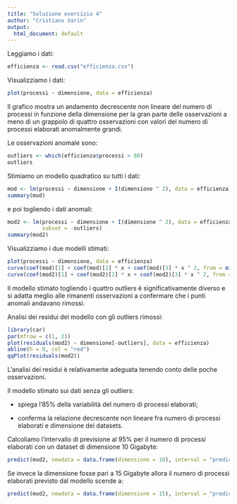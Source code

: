 ```yaml
---
title: "Soluzione esercizio 4"
author: "Cristiano Varin"
output:
  html_document: default
---
```


Leggiamo i dati:
```r
efficienza <- read.csv("efficienza.csv")
```

Visualizziamo i dati: 
```r
plot(processi ~ dimensione, data = efficienza)
```

Il grafico mostra un andamento decrescente non lineare del numero di processi in funzione della dimensione per la gran parte delle osservazioni a meno di un grappolo di quattro osservazioni con valori del numero di processi elaborati anomalmente grandi. 

Le osservazioni anomale sono:
```r
outliers <- which(efficienza$processi > 80)
outliers
```

Stimiamo un modello quadratico su tutti i dati:
```r
mod <- lm(processi ~ dimensione + I(dimensione ^ 2), data = efficienza)
summary(mod)
```

e poi togliendo i dati anomali:
```r
mod2 <- lm(processi ~ dimensione + I(dimensione ^ 2), data = efficienza,
           subset = -outliers)
summary(mod2)
```

Visualizziamo i due modelli stimati:
```r
plot(processi ~ dimensione, data = efficienza)
curve(coef(mod)[1] + coef(mod)[2] * x + coef(mod)[3] * x ^ 2, from = min(efficienza$processi), to = max(efficienza$processi), add = TRUE)
curve(coef(mod2)[1] + coef(mod2)[2] * x + coef(mod2)[3] * x ^ 2, from = min(efficienza$processi), to = max(efficienza$processi), add = TRUE, col = "red")
```

Il modello stimato togliendo i quattro outliers è significativamente diverso e si adatta meglio alle rimanenti osservazioni a confermare che i punti anomali andavano rimossi. 

Analisi dei residui del modello con gli outliers rimossi:
```r
library(car)
par(mfrow = c(1, 2))
plot(residuals(mod2) ~ dimensione[-outliers], data = efficienza)
abline(h = 0, col = "red")
qqPlot(residuals(mod2))
```
L'analisi dei residui è relativamente adeguata tenendo conto delle poche osservazioni. 

Il modello stimato sui dati senza gli outliers: 

* spiega l'85\% della variabilità del numero di processi elaborati;

* conferma la relazione decrescente non lineare fra numero di processi elaborati e dimensione dei datasets. 
 
 
Calcoliamo l'intervallo di previsione al 95% per il numero di processi elaborati con un dataset di dimensione 10 Gigabyte:
```r
predict(mod2, newdata = data.frame(dimensione = 10), interval = "prediction")
```

Se invece la dimensione fosse pari a 15 Gigabyte allora il numero di processi elaborati previsto dal modello scende a: 
```r
predict(mod2, newdata = data.frame(dimensione = 15), interval = "prediction")
```